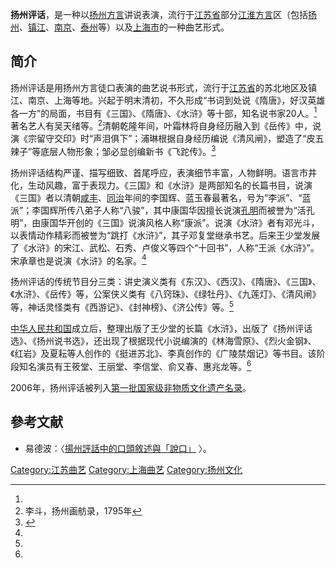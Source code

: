 {{中国非物质文化遗产
|名称 = 扬州评话
|序号 = 238
|编号项目 =Ⅴ—2
|图片 = 皮五辣子140428.jpg
|caption   = 倪真扬表演的评话《皮五辣子》
|分类 = 曲艺
|申报地区或单位 = [[江苏省|江苏省]][[扬州市|扬州市]]
|登录时间 = 2006年
|省区市 = 江苏
}}

'''扬州评话'''，是一种以[[扬州话|扬州方言]]讲说表演，流行于[[江苏省|江苏省]]部分[[江淮方言|江淮方言]]区（包括[[扬州|扬州]]、[[镇江|镇江]]、[[南京|南京]]、[[泰州|泰州]]等）以及[[上海市|上海市]]的一种曲艺形式。 

==简介==
扬州评话是用扬州方言徒口表演的曲艺说书形式，流行于[[江苏省|江苏省]]的苏北地区及镇江、南京、上海等地。兴起于明末清初，不久形成“书词到处说《隋唐》，好汉英雄各一方”的局面，书目有《三国》、《隋唐》、《水浒》等十部，知名说书家20人。<ref name=zx/>著名艺人有吴天绪等。<ref>李斗，扬州画舫录，1795年</ref>清朝乾隆年间，叶霜林将自身经历融入到《岳传》中，说演《宗留守交印》时“声泪俱下”；浦琳根据自身经历编说《清风闸》，塑造了“皮五辣子”等底层人物形象；邹必显创编新书《飞跎传》。<ref name=zx>{{Cite web |url=http://cich.sysu.edu.cn/dbz/dqy/20121122/n12477157.html |title=扬州评话，中山大学中国非物质文化遗产研究中心，2012-11-22 |access-date=2016-09-09 |archive-date=2017-01-11 |archive-url=https://web.archive.org/web/20170111201334/http://cich.sysu.edu.cn/dbz/dqy/20121122/n12477157.html |dead-url=no }}</ref>

扬州评话结构严谨、描写细致、首尾呼应，表演细节丰富，人物鲜明。语言市井化，生动风趣，富于表现力。《三国》和《水浒》是两部知名的长篇书目，说演《三国》者以清朝[[咸丰|咸丰]]、[[同治|同治]]年间的李国辉、蓝玉春最著名，号为“李派”、“蓝派”；李国辉所传八弟子人称“八骏”，其中康国华因擅长说演[[孔明|孔明]]而被誉为“活孔明”，由康国华开创的《三国》说演风格人称“康派”。说演《水浒》者有邓光斗，以表情动作精彩而被誉为“跳打《水浒》”，其子邓复堂继承书艺。后来王少堂发展了《水浒》的宋江、武松、石秀、卢俊义等四个“十回书”，人称“王派《水浒》”。宋承章也是说演《水浒》的名家。<ref name=zx/>

扬州评话的传统节目分三类：讲史演义类有《东汉》、《西汉》、《隋唐》、《三国》、《水浒》、《岳传》等，公案侠义类有《八窍珠》、《绿牡丹》、《九莲灯》、《清风闸》等，神话灵怪类有《西游记》、《封神榜》、《济公传》等。<ref name=zx/>

[[中华人民共和国|中华人民共和国]]成立后，整理出版了王少堂的长篇《水浒》，出版了《扬州评话选》、《扬州说书选》，还出现了根据现代小说编演的《林海雪原》、《烈火金钢》、《红岩》及夏耘等人创作的《挺进苏北》、李真创作的《广陵禁烟记》等书目。该阶段知名演员有王筱堂、王丽堂、李信堂、俞又春、惠兆龙等。<ref name=zx/>

2006年，扬州评话被列入[[中国国家级非物质文化遗产列表|第一批国家级非物质文化遗产名录]]。

==參考文献==
{{reflist}}
*易德波：〈[http://ccsdb.ncl.edu.tw/ccs/image/01_016_001_01_11.pdf 揚州評話中的口頭敘述與「說口」] {{Wayback|url=http://ccsdb.ncl.edu.tw/ccs/image/01_016_001_01_11.pdf |date=20180202071527 }}〉。

{{扬州|state=collapsed}}
[[Category:江苏曲艺|Category:江苏曲艺]]
[[Category:上海曲艺|Category:上海曲艺]]
[[Category:扬州文化|Category:扬州文化]]